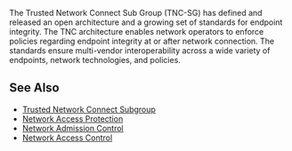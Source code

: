 The Trusted Network Connect Sub Group (TNC-SG) has defined and released an open architecture and a growing set of standards for endpoint integrity. The TNC architecture enables network operators to enforce policies regarding endpoint integrity at or after network connection. The standards ensure multi-vendor interoperability across a wide variety of endpoints, network technologies, and policies.

==See Also==
* [https://www.trustedcomputinggroup.org/groups/network/ Trusted Network Connect Subgroup]
* [[Network Access Protection]]
* [[Network Admission Control]]
* [[Network Access Control]]